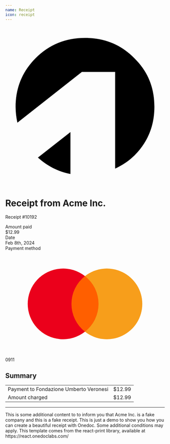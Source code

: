 ```yaml
---
name: Receipt
icon: receipt
---
```



<div className="font-sans">
  <div className="bg-gradient-to-r from-blue-600 to-blue-400 -z-10 absolute -left-[2cm] right-[25vw] -skew-y-12 h-[100vh] bottom-[95vh]" />
  <div className="bg-gradient-to-r from-blue-600 to-blue-800 -z-20 absolute left-[75vw] -right-[2cm] -skew-y-12 h-[100vh] bottom-[90vh]" />
  <div className="bg-slate-100 -rotate-12 -z-10 absolute -left-[200em] -right-[200em] h-[100vh] top-[75vh]" />
  <main className="text-slate-800 pt-24 h-[90vh] flex flex-col">
      <svg version="1.1" id="Layer_1" xmlns="http://www.w3.org/2000/svg"  x="0px" y="0px"
      viewBox="0 0 24 24" className="mx-auto w-32 mb-12 fill-blue-800">
      <g>
        <path d="M22.45,12.12c0-2.91-0.99-5.33-3.03-7.34C17.42,2.76,14.96,1.74,12,1.74c-2.93,0-5.4,1.02-7.43,3.05
          C2.56,6.8,1.55,9.26,1.55,12.15c0,0.84,0.11,1.63,0.27,2.37l9.71-7.65h5.01v14.58c1.06-0.5,2.03-1.13,2.91-1.99
          C21.46,17.45,22.45,15.01,22.45,12.12z"/>
        <path d="M4.91,19.78c1.4,1.26,3.03,2.12,4.9,2.48v-6.32L4.91,19.78z"/>
      </g>
    </svg>
    <h1 className="text-center text-2xl text-slate-800">
      Receipt from Acme Inc.
    </h1>
    <p className="pt-2 text-slate-400 text-center">Receipt #10192</p>
    <div className="p-12 flex-grow bg-white rounded-2xl rounded-t-none shadow-xl shadow-black/10">
      <div className="flex justify-between gap-4">
        <div>
          <div className="text-sm text-gray-400 font-bold uppercase pb-1">
            Amount paid
          </div>
          <div className="flex gap-4 items-center">$12.99</div>
        </div>
        <div>
          <div className="text-sm text-gray-400 font-bold uppercase pb-1">
            Date
          </div>
          <div className="flex gap-4 items-center">Feb 8th, 2024</div>
        </div>
        <div>
          <div className="text-sm text-gray-400 font-bold uppercase pb-1">
            Payment method
          </div>
          <div className="flex gap-4 items-center font-mono">
            <svg
              xmlns="http://www.w3.org/2000/svg"
              width="1200"
              height="800"
              version="1.1"
              viewBox="-96 -98.908 832 593.448"
              className="h-4"
            >
              <path
                fill="#ff5f00"
                strokeWidth="5.494"
                d="M224.833 42.298h190.416v311.005H224.833z"
                display="inline"
              ></path>
              <path
                fill="#eb001b"
                strokeWidth="5.494"
                d="M244.446 197.828a197.448 197.448 0 0175.54-155.475 197.777 197.777 0 100 311.004 197.448 197.448 0 01-75.54-155.53z"
              ></path>
              <path
                fill="#f79e1b"
                strokeWidth="5.494"
                d="M640 197.828a197.777 197.777 0 01-320.015 155.474 197.777 197.777 0 000-311.004A197.777 197.777 0 01640 197.773z"
                className="e"
              ></path>
            </svg>
            0911
          </div>
        </div>
      </div>
      <h2 className="text-slate-600 font-bold text-sm py-6 pt-12 uppercase">
        Summary
      </h2>
      <div className="bg-slate-100 px-6 py-2 rounded-md">
        <table className="w-full">
          <tr className="border-b text-slate-500">
            <td className="py-4">Payment to Fondazione Umberto Veronesi</td>
            <td className="py-4">$12.99</td>
          </tr>
          <tr className="font-bold text-slate-700">
            <td className="py-4">Amount charged</td>
            <td className="py-4">$12.99</td>
          </tr>
        </table>
      </div>
      <hr className="my-6" />
      This is some additional content to to inform you that Acme Inc. is a fake company
      and this is a fake receipt. This is just a demo to show you how you can create
      a beautiful receipt with Onedoc. <Footnote>Some additional conditions may apply. This template comes from the react-print library, available at https://react.onedoclabs.com/</Footnote>
    </div>

  </main>
</div>
